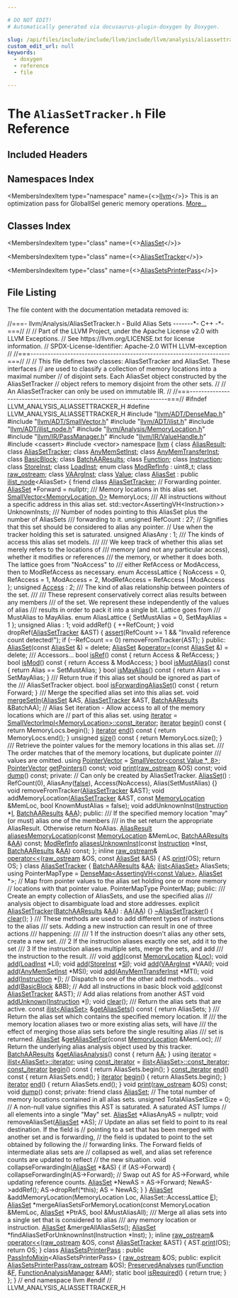 ```yaml
---

# DO NOT EDIT!
# Automatically generated via docusaurus-plugin-doxygen by Doxygen.

slug: /api/files/include/include/llvm/include/llvm/analysis/aliassettracker-h
custom_edit_url: null
keywords:
  - doxygen
  - reference
  - file

---
```





# The `AliasSetTracker.h` File Reference

<DoxygenPage pluginConfig={pluginConfig}>



## Included Headers

<IncludesList>
<IncludesListItem
  filePath="llvm/ADT/DenseMap.h"
  permalink="/docs/api/files/include/include/llvm/include/llvm/adt/densemap-h"
  isLocal="true" />
<IncludesListItem
  filePath="llvm/ADT/SmallVector.h"
  permalink="/docs/api/files/include/include/llvm/include/llvm/adt/smallvector-h"
  isLocal="true" />
<IncludesListItem
  filePath="llvm/ADT/ilist.h"
  permalink="/docs/api/files/include/include/llvm/include/llvm/adt/ilist-h"
  isLocal="true" />
<IncludesListItem
  filePath="llvm/ADT/ilist_node.h"
  permalink="/docs/api/files/include/include/llvm/include/llvm/adt/ilist-node-h"
  isLocal="true" />
<IncludesListItem
  filePath="llvm/Analysis/MemoryLocation.h"
  permalink="/docs/api/files/include/include/llvm/include/llvm/analysis/memorylocation-h"
  isLocal="true" />
<IncludesListItem
  filePath="llvm/IR/PassManager.h"
  permalink="/docs/api/files/include/include/llvm/include/llvm/ir/passmanager-h"
  isLocal="true" />
<IncludesListItem
  filePath="llvm/IR/ValueHandle.h"
  permalink="/docs/api/files/include/include/llvm/include/llvm/ir/valuehandle-h"
  isLocal="true" />
<IncludesListItem
  filePath="cassert"
  permalink=""
  isLocal="false" />
<IncludesListItem
  filePath="vector"
  permalink=""
  isLocal="false" />
</IncludesList>

## Namespaces Index

<MembersIndex>

<MembersIndexItem
  type="namespace"
  name={<><a href="/docs/api/namespaces/llvm">llvm</a></>}>
This is an optimization pass for GlobalISel generic memory operations. <a href="/docs/api/namespaces/llvm/#details">More...</a>
</MembersIndexItem>

</MembersIndex>

## Classes Index

<MembersIndex>

<MembersIndexItem
  type="class"
  name={<><a href="/docs/api/classes/llvm/aliasset">AliasSet</a></>}>
</MembersIndexItem>

<MembersIndexItem
  type="class"
  name={<><a href="/docs/api/classes/llvm/aliassettracker">AliasSetTracker</a></>}>
</MembersIndexItem>

<MembersIndexItem
  type="class"
  name={<><a href="/docs/api/classes/llvm/aliassetsprinterpass">AliasSetsPrinterPass</a></>}>
</MembersIndexItem>

</MembersIndex>


## File Listing

The file content with the documentation metadata removed is:

<ProgramListing>

<Link id="l00001" /><CodeLine lineNumber="1"><Highlight kind="comment">//===- llvm/Analysis/AliasSetTracker.h - Build Alias Sets -------&#42;- C++ -&#42;-===//</Highlight><Highlight kind="normal"></Highlight></CodeLine>
<Link id="l00002" /><CodeLine lineNumber="2"><Highlight kind="normal"></Highlight><Highlight kind="comment">//</Highlight><Highlight kind="normal"></Highlight></CodeLine>
<Link id="l00003" /><CodeLine lineNumber="3"><Highlight kind="normal"></Highlight><Highlight kind="comment">// Part of the LLVM Project, under the Apache License v2.0 with LLVM Exceptions.</Highlight><Highlight kind="normal"></Highlight></CodeLine>
<Link id="l00004" /><CodeLine lineNumber="4"><Highlight kind="normal"></Highlight><Highlight kind="comment">// See https://llvm.org/LICENSE.txt for license information.</Highlight><Highlight kind="normal"></Highlight></CodeLine>
<Link id="l00005" /><CodeLine lineNumber="5"><Highlight kind="normal"></Highlight><Highlight kind="comment">// SPDX-License-Identifier: Apache-2.0 WITH LLVM-exception</Highlight><Highlight kind="normal"></Highlight></CodeLine>
<Link id="l00006" /><CodeLine lineNumber="6"><Highlight kind="normal"></Highlight><Highlight kind="comment">//</Highlight><Highlight kind="normal"></Highlight></CodeLine>
<Link id="l00007" /><CodeLine lineNumber="7"><Highlight kind="normal"></Highlight><Highlight kind="comment">//===----------------------------------------------------------------------===//</Highlight><Highlight kind="normal"></Highlight></CodeLine>
<Link id="l00008" /><CodeLine lineNumber="8"><Highlight kind="normal"></Highlight><Highlight kind="comment">//</Highlight><Highlight kind="normal"></Highlight></CodeLine>
<Link id="l00009" /><CodeLine lineNumber="9"><Highlight kind="normal"></Highlight><Highlight kind="comment">// This file defines two classes: AliasSetTracker and AliasSet. These interfaces</Highlight><Highlight kind="normal"></Highlight></CodeLine>
<Link id="l00010" /><CodeLine lineNumber="10"><Highlight kind="normal"></Highlight><Highlight kind="comment">// are used to classify a collection of memory locations into a maximal number</Highlight><Highlight kind="normal"></Highlight></CodeLine>
<Link id="l00011" /><CodeLine lineNumber="11"><Highlight kind="normal"></Highlight><Highlight kind="comment">// of disjoint sets. Each AliasSet object constructed by the AliasSetTracker</Highlight><Highlight kind="normal"></Highlight></CodeLine>
<Link id="l00012" /><CodeLine lineNumber="12"><Highlight kind="normal"></Highlight><Highlight kind="comment">// object refers to memory disjoint from the other sets.</Highlight><Highlight kind="normal"></Highlight></CodeLine>
<Link id="l00013" /><CodeLine lineNumber="13"><Highlight kind="normal"></Highlight><Highlight kind="comment">//</Highlight><Highlight kind="normal"></Highlight></CodeLine>
<Link id="l00014" /><CodeLine lineNumber="14"><Highlight kind="normal"></Highlight><Highlight kind="comment">// An AliasSetTracker can only be used on immutable IR.</Highlight><Highlight kind="normal"></Highlight></CodeLine>
<Link id="l00015" /><CodeLine lineNumber="15"><Highlight kind="normal"></Highlight><Highlight kind="comment">//</Highlight><Highlight kind="normal"></Highlight></CodeLine>
<Link id="l00016" /><CodeLine lineNumber="16"><Highlight kind="normal"></Highlight><Highlight kind="comment">//===----------------------------------------------------------------------===//</Highlight><Highlight kind="normal"></Highlight></CodeLine>
<Link id="l00017" /><CodeLine lineNumber="17"><Highlight kind="normal"></Highlight></CodeLine>
<Link id="l00018" /><CodeLine lineNumber="18"><Highlight kind="normal"></Highlight><Highlight kind="preprocessor">#ifndef LLVM&#95;ANALYSIS&#95;ALIASSETTRACKER&#95;H</Highlight><Highlight kind="normal"></Highlight></CodeLine>
<Link id="l00019" /><CodeLine lineNumber="19"><Highlight kind="normal"></Highlight><Highlight kind="preprocessor">#define LLVM&#95;ANALYSIS&#95;ALIASSETTRACKER&#95;H</Highlight><Highlight kind="normal"></Highlight></CodeLine>
<Link id="l00020" /><CodeLine lineNumber="20"><Highlight kind="normal"></Highlight></CodeLine>
<Link id="l00021" /><CodeLine lineNumber="21"><Highlight kind="normal"></Highlight><Highlight kind="preprocessor">#include &quot;<a href="/docs/api/files/include/include/llvm/include/llvm/adt/densemap-h">llvm/ADT/DenseMap.h</a>&quot;</Highlight><Highlight kind="normal"></Highlight></CodeLine>
<Link id="l00022" /><CodeLine lineNumber="22"><Highlight kind="normal"></Highlight><Highlight kind="preprocessor">#include &quot;<a href="/docs/api/files/include/include/llvm/include/llvm/adt/smallvector-h">llvm/ADT/SmallVector.h</a>&quot;</Highlight><Highlight kind="normal"></Highlight></CodeLine>
<Link id="l00023" /><CodeLine lineNumber="23"><Highlight kind="normal"></Highlight><Highlight kind="preprocessor">#include &quot;<a href="/docs/api/files/include/include/llvm/include/llvm/adt/ilist-h">llvm/ADT/ilist.h</a>&quot;</Highlight><Highlight kind="normal"></Highlight></CodeLine>
<Link id="l00024" /><CodeLine lineNumber="24"><Highlight kind="normal"></Highlight><Highlight kind="preprocessor">#include &quot;<a href="/docs/api/files/include/include/llvm/include/llvm/adt/ilist-node-h">llvm/ADT/ilist&#95;node.h</a>&quot;</Highlight><Highlight kind="normal"></Highlight></CodeLine>
<Link id="l00025" /><CodeLine lineNumber="25"><Highlight kind="normal"></Highlight><Highlight kind="preprocessor">#include &quot;<a href="/docs/api/files/include/include/llvm/include/llvm/analysis/memorylocation-h">llvm/Analysis/MemoryLocation.h</a>&quot;</Highlight><Highlight kind="normal"></Highlight></CodeLine>
<Link id="l00026" /><CodeLine lineNumber="26"><Highlight kind="normal"></Highlight><Highlight kind="preprocessor">#include &quot;<a href="/docs/api/files/include/include/llvm/include/llvm/ir/passmanager-h">llvm/IR/PassManager.h</a>&quot;</Highlight><Highlight kind="normal"></Highlight></CodeLine>
<Link id="l00027" /><CodeLine lineNumber="27"><Highlight kind="normal"></Highlight><Highlight kind="preprocessor">#include &quot;<a href="/docs/api/files/include/include/llvm/include/llvm/ir/valuehandle-h">llvm/IR/ValueHandle.h</a>&quot;</Highlight><Highlight kind="normal"></Highlight></CodeLine>
<Link id="l00028" /><CodeLine lineNumber="28"><Highlight kind="normal"></Highlight><Highlight kind="preprocessor">#include &lt;cassert&gt;</Highlight><Highlight kind="normal"></Highlight></CodeLine>
<Link id="l00029" /><CodeLine lineNumber="29"><Highlight kind="normal"></Highlight><Highlight kind="preprocessor">#include &lt;vector&gt;</Highlight><Highlight kind="normal"></Highlight></CodeLine>
<Link id="l00030" /><CodeLine lineNumber="30"><Highlight kind="normal"></Highlight></CodeLine>
<Link id="l00031" /><CodeLine lineNumber="31"><Highlight kind="normal"></Highlight><Highlight kind="keyword">namespace </Highlight><Highlight kind="normal"><a href="/docs/api/namespaces/llvm">llvm</a> &#123;</Highlight></CodeLine>
<Link id="l00032" /><CodeLine lineNumber="32"><Highlight kind="normal"></Highlight></CodeLine>
<Link id="l00033" /><CodeLine lineNumber="33"><Highlight kind="normal"></Highlight><Highlight kind="keyword">class </Highlight><Highlight kind="normal"><a href="/docs/api/classes/llvm/aliasresult">AliasResult</a>;</Highlight></CodeLine>
<Link id="l00034" /><CodeLine lineNumber="34"><Highlight kind="normal"></Highlight><Highlight kind="keyword">class </Highlight><Highlight kind="normal"><a href="/docs/api/classes/llvm/aliassettracker">AliasSetTracker</a>;</Highlight></CodeLine>
<Link id="l00035" /><CodeLine lineNumber="35"><Highlight kind="normal"></Highlight><Highlight kind="keyword">class </Highlight><Highlight kind="normal"><a href="/docs/api/classes/llvm/anymemsetinst">AnyMemSetInst</a>;</Highlight></CodeLine>
<Link id="l00036" /><CodeLine lineNumber="36"><Highlight kind="normal"></Highlight><Highlight kind="keyword">class </Highlight><Highlight kind="normal"><a href="/docs/api/classes/llvm/anymemtransferinst">AnyMemTransferInst</a>;</Highlight></CodeLine>
<Link id="l00037" /><CodeLine lineNumber="37"><Highlight kind="normal"></Highlight><Highlight kind="keyword">class </Highlight><Highlight kind="normal"><a href="/docs/api/classes/llvm/basicblock">BasicBlock</a>;</Highlight></CodeLine>
<Link id="l00038" /><CodeLine lineNumber="38"><Highlight kind="normal"></Highlight><Highlight kind="keyword">class </Highlight><Highlight kind="normal"><a href="/docs/api/classes/llvm/batchaaresults">BatchAAResults</a>;</Highlight></CodeLine>
<Link id="l00039" /><CodeLine lineNumber="39"><Highlight kind="normal"></Highlight><Highlight kind="keyword">class </Highlight><Highlight kind="normal"><a href="/docs/api/classes/llvm/function">Function</a>;</Highlight></CodeLine>
<Link id="l00040" /><CodeLine lineNumber="40"><Highlight kind="normal"></Highlight><Highlight kind="keyword">class </Highlight><Highlight kind="normal"><a href="/docs/api/classes/llvm/instruction">Instruction</a>;</Highlight></CodeLine>
<Link id="l00041" /><CodeLine lineNumber="41"><Highlight kind="normal"></Highlight><Highlight kind="keyword">class </Highlight><Highlight kind="normal"><a href="/docs/api/classes/llvm/storeinst">StoreInst</a>;</Highlight></CodeLine>
<Link id="l00042" /><CodeLine lineNumber="42"><Highlight kind="normal"></Highlight><Highlight kind="keyword">class </Highlight><Highlight kind="normal"><a href="/docs/api/classes/llvm/loadinst">LoadInst</a>;</Highlight></CodeLine>
<Link id="l00043" /><CodeLine lineNumber="43"><Highlight kind="normal"></Highlight><Highlight kind="keyword">enum class</Highlight><Highlight kind="normal"> <a href="/docs/api/namespaces/llvm/#a9db8c44b250b90e3ab7e4d144e7c9c2e">ModRefInfo</a> : uint8&#95;t;</Highlight></CodeLine>
<Link id="l00044" /><CodeLine lineNumber="44"><Highlight kind="normal"></Highlight><Highlight kind="keyword">class </Highlight><Highlight kind="normal"><a href="/docs/api/classes/llvm/raw-ostream">raw&#95;ostream</a>;</Highlight></CodeLine>
<Link id="l00045" /><CodeLine lineNumber="45"><Highlight kind="normal"></Highlight><Highlight kind="keyword">class </Highlight><Highlight kind="normal"><a href="/docs/api/classes/llvm/vaarginst">VAArgInst</a>;</Highlight></CodeLine>
<Link id="l00046" /><CodeLine lineNumber="46"><Highlight kind="normal"></Highlight><Highlight kind="keyword">class </Highlight><Highlight kind="normal"><a href="/docs/api/classes/llvm/value">Value</a>;</Highlight></CodeLine>
<Link id="l00047" /><CodeLine lineNumber="47"><Highlight kind="normal"></Highlight></CodeLine>
<Link id="l00048" /><CodeLine lineNumber="48" lineLink="/docs/api/classes/llvm/aliasset"><Highlight kind="normal"></Highlight><Highlight kind="keyword">class </Highlight><Highlight kind="normal"><a href="/docs/api/classes/llvm/aliasset/#a403df35e26da78c05e53c5545fd3878d">AliasSet</a> : </Highlight><Highlight kind="keyword">public</Highlight><Highlight kind="normal"> <a href="/docs/api/classes/llvm/ilist-node">ilist&#95;node</a>&lt;AliasSet&gt; &#123;</Highlight></CodeLine>
<Link id="l00049" /><CodeLine lineNumber="49" lineLink="/docs/api/classes/llvm/aliasset/#ade1e5179be8a1dd2541693b3cdcdd6bb"><Highlight kind="normal">  </Highlight><Highlight kind="keyword">friend</Highlight><Highlight kind="normal"> </Highlight><Highlight kind="keyword">class </Highlight><Highlight kind="normal"><a href="/docs/api/classes/llvm/aliasset/#ade1e5179be8a1dd2541693b3cdcdd6bb">AliasSetTracker</a>;</Highlight></CodeLine>
<Link id="l00050" /><CodeLine lineNumber="50"><Highlight kind="normal"></Highlight></CodeLine>
<Link id="l00051" /><CodeLine lineNumber="51"><Highlight kind="normal">  </Highlight><Highlight kind="comment">// Forwarding pointer.</Highlight><Highlight kind="normal"></Highlight></CodeLine>
<Link id="l00052" /><CodeLine lineNumber="52"><Highlight kind="normal">  <a href="/docs/api/classes/llvm/aliasset/#a403df35e26da78c05e53c5545fd3878d">AliasSet</a> &#42;Forward = </Highlight><Highlight kind="keyword">nullptr</Highlight><Highlight kind="normal">;</Highlight></CodeLine>
<Link id="l00053" /><CodeLine lineNumber="53"><Highlight kind="normal"></Highlight><Highlight kind="comment"></Highlight></CodeLine>
<Link id="l00054" /><CodeLine lineNumber="54"><Highlight kind="comment">  /// Memory locations in this alias set.</Highlight><Highlight kind="normal"></Highlight></CodeLine>
<Link id="l00055" /><CodeLine lineNumber="55"><Highlight kind="normal">  <a href="/docs/api/classes/llvm/smallvector">SmallVector&lt;MemoryLocation, 0&gt;</a> MemoryLocs;</Highlight></CodeLine>
<Link id="l00056" /><CodeLine lineNumber="56"><Highlight kind="normal"></Highlight><Highlight kind="comment"></Highlight></CodeLine>
<Link id="l00057" /><CodeLine lineNumber="57"><Highlight kind="comment">  /// All instructions without a specific address in this alias set.</Highlight><Highlight kind="normal"></Highlight></CodeLine>
<Link id="l00058" /><CodeLine lineNumber="58"><Highlight kind="normal">  std::vector&lt;AssertingVH&lt;Instruction&gt;&gt; UnknownInsts;</Highlight></CodeLine>
<Link id="l00059" /><CodeLine lineNumber="59"><Highlight kind="normal"></Highlight><Highlight kind="comment"></Highlight></CodeLine>
<Link id="l00060" /><CodeLine lineNumber="60"><Highlight kind="comment">  /// Number of nodes pointing to this AliasSet plus the number of AliasSets</Highlight></CodeLine>
<Link id="l00061" /><CodeLine lineNumber="61"><Highlight kind="comment">  /// forwarding to it.</Highlight><Highlight kind="normal"></Highlight></CodeLine>
<Link id="l00062" /><CodeLine lineNumber="62"><Highlight kind="normal">  </Highlight><Highlight kind="keywordtype">unsigned</Highlight><Highlight kind="normal"> RefCount : 27;</Highlight></CodeLine>
<Link id="l00063" /><CodeLine lineNumber="63"><Highlight kind="normal"></Highlight></CodeLine>
<Link id="l00064" /><CodeLine lineNumber="64"><Highlight kind="normal">  </Highlight><Highlight kind="comment">// Signifies that this set should be considered to alias any pointer.</Highlight><Highlight kind="normal"></Highlight></CodeLine>
<Link id="l00065" /><CodeLine lineNumber="65"><Highlight kind="normal">  </Highlight><Highlight kind="comment">// Use when the tracker holding this set is saturated.</Highlight><Highlight kind="normal"></Highlight></CodeLine>
<Link id="l00066" /><CodeLine lineNumber="66"><Highlight kind="normal">  </Highlight><Highlight kind="keywordtype">unsigned</Highlight><Highlight kind="normal"> AliasAny : 1;</Highlight></CodeLine>
<Link id="l00067" /><CodeLine lineNumber="67"><Highlight kind="normal"></Highlight><Highlight kind="comment"></Highlight></CodeLine>
<Link id="l00068" /><CodeLine lineNumber="68"><Highlight kind="comment">  /// The kinds of access this alias set models.</Highlight></CodeLine>
<Link id="l00069" /><CodeLine lineNumber="69"><Highlight kind="comment">  ///</Highlight></CodeLine>
<Link id="l00070" /><CodeLine lineNumber="70"><Highlight kind="comment">  /// We keep track of whether this alias set merely refers to the locations of</Highlight></CodeLine>
<Link id="l00071" /><CodeLine lineNumber="71"><Highlight kind="comment">  /// memory (and not any particular access), whether it modifies or references</Highlight></CodeLine>
<Link id="l00072" /><CodeLine lineNumber="72"><Highlight kind="comment">  /// the memory, or whether it does both. The lattice goes from &quot;NoAccess&quot; to</Highlight></CodeLine>
<Link id="l00073" /><CodeLine lineNumber="73"><Highlight kind="comment">  /// either RefAccess or ModAccess, then to ModRefAccess as necessary.</Highlight><Highlight kind="normal"></Highlight></CodeLine>
<Link id="l00074" /><CodeLine lineNumber="74"><Highlight kind="normal">  </Highlight><Highlight kind="keyword">enum</Highlight><Highlight kind="normal"> AccessLattice &#123;</Highlight></CodeLine>
<Link id="l00075" /><CodeLine lineNumber="75"><Highlight kind="normal">    NoAccess = 0,</Highlight></CodeLine>
<Link id="l00076" /><CodeLine lineNumber="76"><Highlight kind="normal">    RefAccess = 1,</Highlight></CodeLine>
<Link id="l00077" /><CodeLine lineNumber="77"><Highlight kind="normal">    ModAccess = 2,</Highlight></CodeLine>
<Link id="l00078" /><CodeLine lineNumber="78"><Highlight kind="normal">    ModRefAccess = RefAccess | ModAccess</Highlight></CodeLine>
<Link id="l00079" /><CodeLine lineNumber="79"><Highlight kind="normal">  &#125;;</Highlight></CodeLine>
<Link id="l00080" /><CodeLine lineNumber="80"><Highlight kind="normal">  </Highlight><Highlight kind="keywordtype">unsigned</Highlight><Highlight kind="normal"> <a href="/docs/api/files/lib/lib/target/lib/target/directx/dxilresourceaccess-cpp/#adb4fa2b9065093d32736f78ea43a8c8a">Access</a> : 2;</Highlight></CodeLine>
<Link id="l00081" /><CodeLine lineNumber="81"><Highlight kind="normal"></Highlight><Highlight kind="comment"></Highlight></CodeLine>
<Link id="l00082" /><CodeLine lineNumber="82"><Highlight kind="comment">  /// The kind of alias relationship between pointers of the set.</Highlight></CodeLine>
<Link id="l00083" /><CodeLine lineNumber="83"><Highlight kind="comment">  ///</Highlight></CodeLine>
<Link id="l00084" /><CodeLine lineNumber="84"><Highlight kind="comment">  /// These represent conservatively correct alias results between any members</Highlight></CodeLine>
<Link id="l00085" /><CodeLine lineNumber="85"><Highlight kind="comment">  /// of the set. We represent these independently of the values of alias</Highlight></CodeLine>
<Link id="l00086" /><CodeLine lineNumber="86"><Highlight kind="comment">  /// results in order to pack it into a single bit. Lattice goes from</Highlight></CodeLine>
<Link id="l00087" /><CodeLine lineNumber="87"><Highlight kind="comment">  /// MustAlias to MayAlias.</Highlight><Highlight kind="normal"></Highlight></CodeLine>
<Link id="l00088" /><CodeLine lineNumber="88"><Highlight kind="normal">  </Highlight><Highlight kind="keyword">enum</Highlight><Highlight kind="normal"> AliasLattice &#123;</Highlight></CodeLine>
<Link id="l00089" /><CodeLine lineNumber="89"><Highlight kind="normal">    SetMustAlias = 0, SetMayAlias = 1</Highlight></CodeLine>
<Link id="l00090" /><CodeLine lineNumber="90"><Highlight kind="normal">  &#125;;</Highlight></CodeLine>
<Link id="l00091" /><CodeLine lineNumber="91"><Highlight kind="normal">  </Highlight><Highlight kind="keywordtype">unsigned</Highlight><Highlight kind="normal"> Alias : 1;</Highlight></CodeLine>
<Link id="l00092" /><CodeLine lineNumber="92"><Highlight kind="normal"></Highlight></CodeLine>
<Link id="l00093" /><CodeLine lineNumber="93"><Highlight kind="normal">  </Highlight><Highlight kind="keywordtype">void</Highlight><Highlight kind="normal"> addRef() &#123; ++RefCount; &#125;</Highlight></CodeLine>
<Link id="l00094" /><CodeLine lineNumber="94"><Highlight kind="normal"></Highlight></CodeLine>
<Link id="l00095" /><CodeLine lineNumber="95"><Highlight kind="normal">  </Highlight><Highlight kind="keywordtype">void</Highlight><Highlight kind="normal"> dropRef(<a href="/docs/api/classes/llvm/aliasset/#ade1e5179be8a1dd2541693b3cdcdd6bb">AliasSetTracker</a> &amp;AST) &#123;</Highlight></CodeLine>
<Link id="l00096" /><CodeLine lineNumber="96"><Highlight kind="normal">    <a href="/docs/api/files/lib/lib/target/lib/target/amdgpu/silowercontrolflow-cpp/#a4868c5d81c5ccc98c47aeab6244346a0">assert</a>(RefCount &gt;= 1 &amp;&amp; </Highlight><Highlight kind="stringliteral">&quot;Invalid reference count detected!&quot;</Highlight><Highlight kind="normal">);</Highlight></CodeLine>
<Link id="l00097" /><CodeLine lineNumber="97"><Highlight kind="normal">    </Highlight><Highlight kind="keywordflow">if</Highlight><Highlight kind="normal"> (--RefCount == 0)</Highlight></CodeLine>
<Link id="l00098" /><CodeLine lineNumber="98"><Highlight kind="normal">      removeFromTracker(AST);</Highlight></CodeLine>
<Link id="l00099" /><CodeLine lineNumber="99"><Highlight kind="normal">  &#125;</Highlight></CodeLine>
<Link id="l00100" /><CodeLine lineNumber="100"><Highlight kind="normal"></Highlight></CodeLine>
<Link id="l00101" /><CodeLine lineNumber="101"><Highlight kind="normal"></Highlight><Highlight kind="keyword">public</Highlight><Highlight kind="normal">:</Highlight></CodeLine>
<Link id="l00102" /><CodeLine lineNumber="102" lineLink="/docs/api/classes/llvm/aliasset/#a403df35e26da78c05e53c5545fd3878d"><Highlight kind="normal">  <a href="/docs/api/classes/llvm/aliasset/#a403df35e26da78c05e53c5545fd3878d">AliasSet</a>(</Highlight><Highlight kind="keyword">const</Highlight><Highlight kind="normal"> <a href="/docs/api/classes/llvm/aliasset/#a403df35e26da78c05e53c5545fd3878d">AliasSet</a> &amp;) = </Highlight><Highlight kind="keyword">delete</Highlight><Highlight kind="normal">;</Highlight></CodeLine>
<Link id="l00103" /><CodeLine lineNumber="103" lineLink="/docs/api/classes/llvm/aliasset/#aacbc7f689d74c11be349b227a5164dc4"><Highlight kind="normal">  <a href="/docs/api/classes/llvm/aliasset/#a403df35e26da78c05e53c5545fd3878d">AliasSet</a> &amp;<a href="/docs/api/classes/llvm/aliasset/#aacbc7f689d74c11be349b227a5164dc4">operator=</a>(</Highlight><Highlight kind="keyword">const</Highlight><Highlight kind="normal"> <a href="/docs/api/classes/llvm/aliasset/#a403df35e26da78c05e53c5545fd3878d">AliasSet</a> &amp;) = </Highlight><Highlight kind="keyword">delete</Highlight><Highlight kind="normal">;</Highlight></CodeLine>
<Link id="l00104" /><CodeLine lineNumber="104"><Highlight kind="normal"></Highlight><Highlight kind="comment"></Highlight></CodeLine>
<Link id="l00105" /><CodeLine lineNumber="105"><Highlight kind="comment">  /// Accessors...</Highlight><Highlight kind="normal"></Highlight></CodeLine>
<Link id="l00106" /><CodeLine lineNumber="106" lineLink="/docs/api/classes/llvm/aliasset/#af0b8afd4f867821d9cfdf7b86b1bf918"><Highlight kind="normal">  </Highlight><Highlight kind="keywordtype">bool</Highlight><Highlight kind="normal"> <a href="/docs/api/classes/llvm/aliasset/#af0b8afd4f867821d9cfdf7b86b1bf918">isRef</a>()</Highlight><Highlight kind="keyword"> const </Highlight><Highlight kind="normal">&#123; </Highlight><Highlight kind="keywordflow">return</Highlight><Highlight kind="normal"> Access &amp; RefAccess; &#125;</Highlight></CodeLine>
<Link id="l00107" /><CodeLine lineNumber="107" lineLink="/docs/api/classes/llvm/aliasset/#aef6d5bbd1c55369c6f118c24166f420b"><Highlight kind="normal">  </Highlight><Highlight kind="keywordtype">bool</Highlight><Highlight kind="normal"> <a href="/docs/api/classes/llvm/aliasset/#aef6d5bbd1c55369c6f118c24166f420b">isMod</a>()</Highlight><Highlight kind="keyword"> const </Highlight><Highlight kind="normal">&#123; </Highlight><Highlight kind="keywordflow">return</Highlight><Highlight kind="normal"> Access &amp; ModAccess; &#125;</Highlight></CodeLine>
<Link id="l00108" /><CodeLine lineNumber="108" lineLink="/docs/api/classes/llvm/aliasset/#ad5733f0c4d53485af3f9efb5ec719fdf"><Highlight kind="normal">  </Highlight><Highlight kind="keywordtype">bool</Highlight><Highlight kind="normal"> <a href="/docs/api/classes/llvm/aliasset/#ad5733f0c4d53485af3f9efb5ec719fdf">isMustAlias</a>()</Highlight><Highlight kind="keyword"> const </Highlight><Highlight kind="normal">&#123; </Highlight><Highlight kind="keywordflow">return</Highlight><Highlight kind="normal"> Alias == SetMustAlias; &#125;</Highlight></CodeLine>
<Link id="l00109" /><CodeLine lineNumber="109" lineLink="/docs/api/classes/llvm/aliasset/#a51ecdc0fb7b8a986f841fbc35f675869"><Highlight kind="normal">  </Highlight><Highlight kind="keywordtype">bool</Highlight><Highlight kind="normal"> <a href="/docs/api/classes/llvm/aliasset/#a51ecdc0fb7b8a986f841fbc35f675869">isMayAlias</a>()</Highlight><Highlight kind="keyword">  const </Highlight><Highlight kind="normal">&#123; </Highlight><Highlight kind="keywordflow">return</Highlight><Highlight kind="normal"> Alias == SetMayAlias; &#125;</Highlight></CodeLine>
<Link id="l00110" /><CodeLine lineNumber="110"><Highlight kind="normal"></Highlight><Highlight kind="comment"></Highlight></CodeLine>
<Link id="l00111" /><CodeLine lineNumber="111"><Highlight kind="comment">  /// Return true if this alias set should be ignored as part of the</Highlight></CodeLine>
<Link id="l00112" /><CodeLine lineNumber="112"><Highlight kind="comment">  /// AliasSetTracker object.</Highlight><Highlight kind="normal"></Highlight></CodeLine>
<Link id="l00113" /><CodeLine lineNumber="113" lineLink="/docs/api/classes/llvm/aliasset/#a7f45b985ed05ab9fdb363f2f1f03a6dd"><Highlight kind="normal">  </Highlight><Highlight kind="keywordtype">bool</Highlight><Highlight kind="normal"> <a href="/docs/api/classes/llvm/aliasset/#a7f45b985ed05ab9fdb363f2f1f03a6dd">isForwardingAliasSet</a>()</Highlight><Highlight kind="keyword"> const </Highlight><Highlight kind="normal">&#123; </Highlight><Highlight kind="keywordflow">return</Highlight><Highlight kind="normal"> Forward; &#125;</Highlight></CodeLine>
<Link id="l00114" /><CodeLine lineNumber="114"><Highlight kind="normal"></Highlight><Highlight kind="comment"></Highlight></CodeLine>
<Link id="l00115" /><CodeLine lineNumber="115"><Highlight kind="comment">  /// Merge the specified alias set into this alias set.</Highlight><Highlight kind="normal"></Highlight></CodeLine>
<Link id="l00116" /><CodeLine lineNumber="116"><Highlight kind="normal">  </Highlight><Highlight kind="keywordtype">void</Highlight><Highlight kind="normal"> <a href="/docs/api/classes/llvm/aliasset/#a312b61f81f956eb27c86fa40ad60e3b3">mergeSetIn</a>(<a href="/docs/api/classes/llvm/aliasset">AliasSet</a> &amp;AS, <a href="/docs/api/classes/llvm/aliassettracker">AliasSetTracker</a> &amp;AST, <a href="/docs/api/classes/llvm/batchaaresults">BatchAAResults</a> &amp;BatchAA);</Highlight></CodeLine>
<Link id="l00117" /><CodeLine lineNumber="117"><Highlight kind="normal"></Highlight></CodeLine>
<Link id="l00118" /><CodeLine lineNumber="118"><Highlight kind="normal">  </Highlight><Highlight kind="comment">// Alias Set iteration - Allow access to all of the memory locations which are</Highlight><Highlight kind="normal"></Highlight></CodeLine>
<Link id="l00119" /><CodeLine lineNumber="119"><Highlight kind="normal">  </Highlight><Highlight kind="comment">// part of this alias set.</Highlight><Highlight kind="normal"></Highlight></CodeLine>
<Link id="l00120" /><CodeLine lineNumber="120" lineLink="/docs/api/classes/llvm/aliasset/#ae25e8625a1b15a17f4dec313e307d94e"><Highlight kind="normal">  </Highlight><Highlight kind="keyword">using </Highlight><Highlight kind="normal"><a href="/docs/api/classes/llvm/aliasset/#ae25e8625a1b15a17f4dec313e307d94e">iterator</a> = <a href="/docs/api/classes/llvm/smallvectorimpl/#a641b0782e0cc309372855bfc19fdfd97">SmallVectorImpl&lt;MemoryLocation&gt;::const&#95;iterator</a>;</Highlight></CodeLine>
<Link id="l00121" /><CodeLine lineNumber="121" lineLink="/docs/api/classes/llvm/aliasset/#a2eec54fe2b10358ebf9cadbc7673c6e9"><Highlight kind="normal">  <a href="/docs/api/classes/llvm/aliasset/#ae25e8625a1b15a17f4dec313e307d94e">iterator</a> <a href="/docs/api/classes/llvm/aliasset/#a2eec54fe2b10358ebf9cadbc7673c6e9">begin</a>()</Highlight><Highlight kind="keyword"> const </Highlight><Highlight kind="normal">&#123; </Highlight><Highlight kind="keywordflow">return</Highlight><Highlight kind="normal"> MemoryLocs.begin(); &#125;</Highlight></CodeLine>
<Link id="l00122" /><CodeLine lineNumber="122" lineLink="/docs/api/classes/llvm/aliasset/#a4b3f0da473f4afc89474ccc44fad6646"><Highlight kind="normal">  <a href="/docs/api/classes/llvm/aliasset/#ae25e8625a1b15a17f4dec313e307d94e">iterator</a> <a href="/docs/api/classes/llvm/aliasset/#a4b3f0da473f4afc89474ccc44fad6646">end</a>()</Highlight><Highlight kind="keyword"> const </Highlight><Highlight kind="normal">&#123; </Highlight><Highlight kind="keywordflow">return</Highlight><Highlight kind="normal"> MemoryLocs.end(); &#125;</Highlight></CodeLine>
<Link id="l00123" /><CodeLine lineNumber="123"><Highlight kind="normal"></Highlight></CodeLine>
<Link id="l00124" /><CodeLine lineNumber="124" lineLink="/docs/api/classes/llvm/aliasset/#a164850a3e0dbe8966d540f9dd330cc07"><Highlight kind="normal">  </Highlight><Highlight kind="keywordtype">unsigned</Highlight><Highlight kind="normal"> <a href="/docs/api/classes/llvm/aliasset/#a164850a3e0dbe8966d540f9dd330cc07">size</a>()</Highlight><Highlight kind="keyword"> const </Highlight><Highlight kind="normal">&#123; </Highlight><Highlight kind="keywordflow">return</Highlight><Highlight kind="normal"> MemoryLocs.size(); &#125;</Highlight></CodeLine>
<Link id="l00125" /><CodeLine lineNumber="125"><Highlight kind="normal"></Highlight><Highlight kind="comment"></Highlight></CodeLine>
<Link id="l00126" /><CodeLine lineNumber="126"><Highlight kind="comment">  /// Retrieve the pointer values for the memory locations in this alias set.</Highlight></CodeLine>
<Link id="l00127" /><CodeLine lineNumber="127"><Highlight kind="comment">  /// The order matches that of the memory locations, but duplicate pointer</Highlight></CodeLine>
<Link id="l00128" /><CodeLine lineNumber="128"><Highlight kind="comment">  /// values are omitted.</Highlight><Highlight kind="normal"></Highlight></CodeLine>
<Link id="l00129" /><CodeLine lineNumber="129" lineLink="/docs/api/classes/llvm/aliasset/#afcb94b0fc9baaddb4ae2a993a89cea50"><Highlight kind="normal">  </Highlight><Highlight kind="keyword">using </Highlight><Highlight kind="normal"><a href="/docs/api/classes/llvm/aliasset/#afcb94b0fc9baaddb4ae2a993a89cea50">PointerVector</a> = <a href="/docs/api/classes/llvm/smallvector">SmallVector&lt;const Value &#42;, 8&gt;</a>;</Highlight></CodeLine>
<Link id="l00130" /><CodeLine lineNumber="130"><Highlight kind="normal">  <a href="/docs/api/classes/llvm/aliasset/#afcb94b0fc9baaddb4ae2a993a89cea50">PointerVector</a> <a href="/docs/api/classes/llvm/aliasset/#af36ab8b8b78e18290f43d172c45d24c9">getPointers</a>() </Highlight><Highlight kind="keyword">const</Highlight><Highlight kind="normal">;</Highlight></CodeLine>
<Link id="l00131" /><CodeLine lineNumber="131"><Highlight kind="normal"></Highlight></CodeLine>
<Link id="l00132" /><CodeLine lineNumber="132"><Highlight kind="normal">  </Highlight><Highlight kind="keywordtype">void</Highlight><Highlight kind="normal"> <a href="/docs/api/classes/llvm/aliasset/#a402ffc8c32cbcbcf858f1188ce7a4c87">print</a>(<a href="/docs/api/classes/llvm/raw-ostream">raw&#95;ostream</a> &amp;OS) </Highlight><Highlight kind="keyword">const</Highlight><Highlight kind="normal">;</Highlight></CodeLine>
<Link id="l00133" /><CodeLine lineNumber="133"><Highlight kind="normal">  </Highlight><Highlight kind="keywordtype">void</Highlight><Highlight kind="normal"> <a href="/docs/api/classes/llvm/aliasset/#af940c8979b258033f9a1fbd65f6c073a">dump</a>() </Highlight><Highlight kind="keyword">const</Highlight><Highlight kind="normal">;</Highlight></CodeLine>
<Link id="l00134" /><CodeLine lineNumber="134"><Highlight kind="normal"></Highlight></CodeLine>
<Link id="l00135" /><CodeLine lineNumber="135"><Highlight kind="normal"></Highlight><Highlight kind="keyword">private</Highlight><Highlight kind="normal">:</Highlight></CodeLine>
<Link id="l00136" /><CodeLine lineNumber="136"><Highlight kind="normal">  </Highlight><Highlight kind="comment">// Can only be created by AliasSetTracker.</Highlight><Highlight kind="normal"></Highlight></CodeLine>
<Link id="l00137" /><CodeLine lineNumber="137"><Highlight kind="normal">  <a href="/docs/api/classes/llvm/aliasset/#a403df35e26da78c05e53c5545fd3878d">AliasSet</a>()</Highlight></CodeLine>
<Link id="l00138" /><CodeLine lineNumber="138"><Highlight kind="normal">      : RefCount(0), AliasAny(<a href="/docs/api/namespaces/false">false</a>), Access(NoAccess), Alias(SetMustAlias) &#123;&#125;</Highlight></CodeLine>
<Link id="l00139" /><CodeLine lineNumber="139"><Highlight kind="normal"></Highlight></CodeLine>
<Link id="l00140" /><CodeLine lineNumber="140"><Highlight kind="normal">  </Highlight><Highlight kind="keywordtype">void</Highlight><Highlight kind="normal"> removeFromTracker(<a href="/docs/api/classes/llvm/aliassettracker">AliasSetTracker</a> &amp;AST);</Highlight></CodeLine>
<Link id="l00141" /><CodeLine lineNumber="141"><Highlight kind="normal"></Highlight></CodeLine>
<Link id="l00142" /><CodeLine lineNumber="142"><Highlight kind="normal">  </Highlight><Highlight kind="keywordtype">void</Highlight><Highlight kind="normal"> addMemoryLocation(<a href="/docs/api/classes/llvm/aliassettracker">AliasSetTracker</a> &amp;AST, </Highlight><Highlight kind="keyword">const</Highlight><Highlight kind="normal"> <a href="/docs/api/classes/llvm/memorylocation">MemoryLocation</a> &amp;MemLoc,</Highlight></CodeLine>
<Link id="l00143" /><CodeLine lineNumber="143"><Highlight kind="normal">                         </Highlight><Highlight kind="keywordtype">bool</Highlight><Highlight kind="normal"> KnownMustAlias = </Highlight><Highlight kind="keyword">false</Highlight><Highlight kind="normal">);</Highlight></CodeLine>
<Link id="l00144" /><CodeLine lineNumber="144"><Highlight kind="normal">  </Highlight><Highlight kind="keywordtype">void</Highlight><Highlight kind="normal"> addUnknownInst(<a href="/docs/api/classes/llvm/instruction">Instruction</a> &#42;<a href="/docs/api/files/lib/lib/support/md5-cpp/#ac0eafdc9ee161b71e7af98af736952fd">I</a>, <a href="/docs/api/classes/llvm/batchaaresults">BatchAAResults</a> &amp;<a href="/docs/api/namespaces/llvm/aa">AA</a>);</Highlight></CodeLine>
<Link id="l00145" /><CodeLine lineNumber="145"><Highlight kind="normal"></Highlight></CodeLine>
<Link id="l00146" /><CodeLine lineNumber="146"><Highlight kind="normal"></Highlight><Highlight kind="keyword">public</Highlight><Highlight kind="normal">:</Highlight><Highlight kind="comment"></Highlight></CodeLine>
<Link id="l00147" /><CodeLine lineNumber="147"><Highlight kind="comment">  /// If the specified memory location &quot;may&quot; (or must) alias one of the members</Highlight></CodeLine>
<Link id="l00148" /><CodeLine lineNumber="148"><Highlight kind="comment">  /// in the set return the appropriate AliasResult. Otherwise return NoAlias.</Highlight><Highlight kind="normal"></Highlight></CodeLine>
<Link id="l00149" /><CodeLine lineNumber="149"><Highlight kind="normal">  <a href="/docs/api/classes/llvm/aliasresult">AliasResult</a> <a href="/docs/api/classes/llvm/aliasset/#adabf31a1b7bde50ca3445357f680d370">aliasesMemoryLocation</a>(</Highlight><Highlight kind="keyword">const</Highlight><Highlight kind="normal"> <a href="/docs/api/classes/llvm/memorylocation">MemoryLocation</a> &amp;MemLoc,</Highlight></CodeLine>
<Link id="l00150" /><CodeLine lineNumber="150"><Highlight kind="normal">                                    <a href="/docs/api/classes/llvm/batchaaresults">BatchAAResults</a> &amp;<a href="/docs/api/namespaces/llvm/aa">AA</a>) </Highlight><Highlight kind="keyword">const</Highlight><Highlight kind="normal">;</Highlight></CodeLine>
<Link id="l00151" /><CodeLine lineNumber="151"><Highlight kind="normal"></Highlight></CodeLine>
<Link id="l00152" /><CodeLine lineNumber="152"><Highlight kind="normal">  <a href="/docs/api/namespaces/llvm/#a9db8c44b250b90e3ab7e4d144e7c9c2e">ModRefInfo</a> <a href="/docs/api/classes/llvm/aliasset/#accc010962179e64afb02e0340b40ce8b">aliasesUnknownInst</a>(</Highlight><Highlight kind="keyword">const</Highlight><Highlight kind="normal"> <a href="/docs/api/classes/llvm/instruction">Instruction</a> &#42;Inst,</Highlight></CodeLine>
<Link id="l00153" /><CodeLine lineNumber="153"><Highlight kind="normal">                                <a href="/docs/api/classes/llvm/batchaaresults">BatchAAResults</a> &amp;<a href="/docs/api/namespaces/llvm/aa">AA</a>) </Highlight><Highlight kind="keyword">const</Highlight><Highlight kind="normal">;</Highlight></CodeLine>
<Link id="l00154" /><CodeLine lineNumber="154"><Highlight kind="normal">&#125;;</Highlight></CodeLine>
<Link id="l00155" /><CodeLine lineNumber="155"><Highlight kind="normal"></Highlight></CodeLine>
<Link id="l00156" /><CodeLine lineNumber="156" lineLink="/docs/api/namespaces/llvm/#adc933359fab560477e8dbf57a07b4bd3"><Highlight kind="normal"></Highlight><Highlight kind="keyword">inline</Highlight><Highlight kind="normal"> <a href="/docs/api/classes/llvm/raw-ostream">raw&#95;ostream</a>&amp; <a href="/docs/api/namespaces/llvm/#ab89f1db02887aa569176f0e29622eb47">operator&lt;&lt;</a>(<a href="/docs/api/classes/llvm/raw-ostream">raw&#95;ostream</a> &amp;OS, </Highlight><Highlight kind="keyword">const</Highlight><Highlight kind="normal"> <a href="/docs/api/classes/llvm/aliasset">AliasSet</a> &amp;AS) &#123;</Highlight></CodeLine>
<Link id="l00157" /><CodeLine lineNumber="157"><Highlight kind="normal">  AS.<a href="/docs/api/classes/llvm/aliasset/#a402ffc8c32cbcbcf858f1188ce7a4c87">print</a>(OS);</Highlight></CodeLine>
<Link id="l00158" /><CodeLine lineNumber="158"><Highlight kind="normal">  </Highlight><Highlight kind="keywordflow">return</Highlight><Highlight kind="normal"> OS;</Highlight></CodeLine>
<Link id="l00159" /><CodeLine lineNumber="159"><Highlight kind="normal">&#125;</Highlight></CodeLine>
<Link id="l00160" /><CodeLine lineNumber="160"><Highlight kind="normal"></Highlight></CodeLine>
<Link id="l00161" /><CodeLine lineNumber="161" lineLink="/docs/api/classes/llvm/aliassettracker"><Highlight kind="normal"></Highlight><Highlight kind="keyword">class </Highlight><Highlight kind="normal"><a href="/docs/api/classes/llvm/aliassettracker/#a738f215ea1a4af77ea2a9c58d8d1802e">AliasSetTracker</a> &#123;</Highlight></CodeLine>
<Link id="l00162" /><CodeLine lineNumber="162"><Highlight kind="normal">  <a href="/docs/api/classes/llvm/batchaaresults">BatchAAResults</a> &amp;<a href="/docs/api/namespaces/llvm/aa">AA</a>;</Highlight></CodeLine>
<Link id="l00163" /><CodeLine lineNumber="163"><Highlight kind="normal">  <a href="/docs/api/namespaces/llvm/#a62ea5abc9af8e7ee394912e2617cf30f">ilist&lt;AliasSet&gt;</a> AliasSets;</Highlight></CodeLine>
<Link id="l00164" /><CodeLine lineNumber="164"><Highlight kind="normal"></Highlight></CodeLine>
<Link id="l00165" /><CodeLine lineNumber="165"><Highlight kind="normal">  </Highlight><Highlight kind="keyword">using </Highlight><Highlight kind="normal">PointerMapType = <a href="/docs/api/classes/llvm/densemap">DenseMap&lt;AssertingVH&lt;const Value&gt;</a>, <a href="/docs/api/classes/llvm/aliassettracker/#ab48ab06126e28c236eee55d10a4f0d74">AliasSet</a> &#42;&gt;;</Highlight></CodeLine>
<Link id="l00166" /><CodeLine lineNumber="166"><Highlight kind="normal"></Highlight></CodeLine>
<Link id="l00167" /><CodeLine lineNumber="167"><Highlight kind="normal">  </Highlight><Highlight kind="comment">// Map from pointer values to the alias set holding one or more memory</Highlight><Highlight kind="normal"></Highlight></CodeLine>
<Link id="l00168" /><CodeLine lineNumber="168"><Highlight kind="normal">  </Highlight><Highlight kind="comment">// locations with that pointer value.</Highlight><Highlight kind="normal"></Highlight></CodeLine>
<Link id="l00169" /><CodeLine lineNumber="169"><Highlight kind="normal">  PointerMapType PointerMap;</Highlight></CodeLine>
<Link id="l00170" /><CodeLine lineNumber="170"><Highlight kind="normal"></Highlight></CodeLine>
<Link id="l00171" /><CodeLine lineNumber="171"><Highlight kind="normal"></Highlight><Highlight kind="keyword">public</Highlight><Highlight kind="normal">:</Highlight><Highlight kind="comment"></Highlight></CodeLine>
<Link id="l00172" /><CodeLine lineNumber="172"><Highlight kind="comment">  /// Create an empty collection of AliasSets, and use the specified alias</Highlight></CodeLine>
<Link id="l00173" /><CodeLine lineNumber="173"><Highlight kind="comment">  /// analysis object to disambiguate load and store addresses.</Highlight><Highlight kind="normal"></Highlight></CodeLine>
<Link id="l00174" /><CodeLine lineNumber="174" lineLink="/docs/api/classes/llvm/aliassettracker/#a738f215ea1a4af77ea2a9c58d8d1802e"><Highlight kind="normal">  </Highlight><Highlight kind="keyword">explicit</Highlight><Highlight kind="normal"> <a href="/docs/api/classes/llvm/aliassettracker/#a738f215ea1a4af77ea2a9c58d8d1802e">AliasSetTracker</a>(<a href="/docs/api/classes/llvm/batchaaresults">BatchAAResults</a> &amp;<a href="/docs/api/namespaces/llvm/aa">AA</a>) : <a href="/docs/api/namespaces/llvm/aa">AA</a>(<a href="/docs/api/namespaces/llvm/aa">AA</a>) &#123;&#125;</Highlight></CodeLine>
<Link id="l00175" /><CodeLine lineNumber="175" lineLink="/docs/api/classes/llvm/aliassettracker/#aeba38d21d3004632f1f0f5f4978b50a9"><Highlight kind="normal">  <a href="/docs/api/classes/llvm/aliassettracker/#aeba38d21d3004632f1f0f5f4978b50a9">~AliasSetTracker</a>() &#123; <a href="/docs/api/classes/llvm/aliassettracker/#ac9578c350fd9a2879f771cedb6d32d13">clear</a>(); &#125;</Highlight></CodeLine>
<Link id="l00176" /><CodeLine lineNumber="176"><Highlight kind="normal"></Highlight><Highlight kind="comment"></Highlight></CodeLine>
<Link id="l00177" /><CodeLine lineNumber="177"><Highlight kind="comment">  /// These methods are used to add different types of instructions to the alias</Highlight></CodeLine>
<Link id="l00178" /><CodeLine lineNumber="178"><Highlight kind="comment">  /// sets. Adding a new instruction can result in one of three actions</Highlight></CodeLine>
<Link id="l00179" /><CodeLine lineNumber="179"><Highlight kind="comment">  /// happening:</Highlight></CodeLine>
<Link id="l00180" /><CodeLine lineNumber="180"><Highlight kind="comment">  ///</Highlight></CodeLine>
<Link id="l00181" /><CodeLine lineNumber="181"><Highlight kind="comment">  ///   1 If the instruction doesn&#39;t alias any other sets, create a new set.</Highlight></CodeLine>
<Link id="l00182" /><CodeLine lineNumber="182"><Highlight kind="comment">  ///   2 If the instruction aliases exactly one set, add it to the set</Highlight></CodeLine>
<Link id="l00183" /><CodeLine lineNumber="183"><Highlight kind="comment">  ///   3 If the instruction aliases multiple sets, merge the sets, and add</Highlight></CodeLine>
<Link id="l00184" /><CodeLine lineNumber="184"><Highlight kind="comment">  ///      the instruction to the result.</Highlight></CodeLine>
<Link id="l00185" /><CodeLine lineNumber="185"><Highlight kind="comment">  ///</Highlight><Highlight kind="normal"></Highlight></CodeLine>
<Link id="l00186" /><CodeLine lineNumber="186"><Highlight kind="normal">  </Highlight><Highlight kind="keywordtype">void</Highlight><Highlight kind="normal"> <a href="/docs/api/classes/llvm/aliassettracker/#aacb988af7b411325fc0f2cf38461d2b1">add</a>(</Highlight><Highlight kind="keyword">const</Highlight><Highlight kind="normal"> <a href="/docs/api/classes/llvm/memorylocation">MemoryLocation</a> &amp;<a href="/docs/api/namespaces/llvm/loc">Loc</a>);</Highlight></CodeLine>
<Link id="l00187" /><CodeLine lineNumber="187"><Highlight kind="normal">  </Highlight><Highlight kind="keywordtype">void</Highlight><Highlight kind="normal"> <a href="/docs/api/classes/llvm/aliassettracker/#aacb988af7b411325fc0f2cf38461d2b1">add</a>(<a href="/docs/api/classes/llvm/loadinst">LoadInst</a> &#42;LI);</Highlight></CodeLine>
<Link id="l00188" /><CodeLine lineNumber="188"><Highlight kind="normal">  </Highlight><Highlight kind="keywordtype">void</Highlight><Highlight kind="normal"> <a href="/docs/api/classes/llvm/aliassettracker/#aacb988af7b411325fc0f2cf38461d2b1">add</a>(<a href="/docs/api/classes/llvm/storeinst">StoreInst</a> &#42;<a href="/docs/api/namespaces/llvm/si">SI</a>);</Highlight></CodeLine>
<Link id="l00189" /><CodeLine lineNumber="189"><Highlight kind="normal">  </Highlight><Highlight kind="keywordtype">void</Highlight><Highlight kind="normal"> <a href="/docs/api/classes/llvm/aliassettracker/#aacb988af7b411325fc0f2cf38461d2b1">add</a>(<a href="/docs/api/classes/llvm/vaarginst">VAArgInst</a> &#42;VAAI);</Highlight></CodeLine>
<Link id="l00190" /><CodeLine lineNumber="190"><Highlight kind="normal">  </Highlight><Highlight kind="keywordtype">void</Highlight><Highlight kind="normal"> <a href="/docs/api/classes/llvm/aliassettracker/#aacb988af7b411325fc0f2cf38461d2b1">add</a>(<a href="/docs/api/classes/llvm/anymemsetinst">AnyMemSetInst</a> &#42;MSI);</Highlight></CodeLine>
<Link id="l00191" /><CodeLine lineNumber="191"><Highlight kind="normal">  </Highlight><Highlight kind="keywordtype">void</Highlight><Highlight kind="normal"> <a href="/docs/api/classes/llvm/aliassettracker/#aacb988af7b411325fc0f2cf38461d2b1">add</a>(<a href="/docs/api/classes/llvm/anymemtransferinst">AnyMemTransferInst</a> &#42;MTI);</Highlight></CodeLine>
<Link id="l00192" /><CodeLine lineNumber="192"><Highlight kind="normal">  </Highlight><Highlight kind="keywordtype">void</Highlight><Highlight kind="normal"> <a href="/docs/api/classes/llvm/aliassettracker/#aacb988af7b411325fc0f2cf38461d2b1">add</a>(<a href="/docs/api/classes/llvm/instruction">Instruction</a> &#42;<a href="/docs/api/files/lib/lib/support/md5-cpp/#ac0eafdc9ee161b71e7af98af736952fd">I</a>);       </Highlight><Highlight kind="comment">// Dispatch to one of the other add methods...</Highlight><Highlight kind="normal"></Highlight></CodeLine>
<Link id="l00193" /><CodeLine lineNumber="193"><Highlight kind="normal">  </Highlight><Highlight kind="keywordtype">void</Highlight><Highlight kind="normal"> <a href="/docs/api/classes/llvm/aliassettracker/#aacb988af7b411325fc0f2cf38461d2b1">add</a>(<a href="/docs/api/classes/llvm/basicblock">BasicBlock</a> &amp;BB);       </Highlight><Highlight kind="comment">// Add all instructions in basic block</Highlight><Highlight kind="normal"></Highlight></CodeLine>
<Link id="l00194" /><CodeLine lineNumber="194"><Highlight kind="normal">  </Highlight><Highlight kind="keywordtype">void</Highlight><Highlight kind="normal"> <a href="/docs/api/classes/llvm/aliassettracker/#aacb988af7b411325fc0f2cf38461d2b1">add</a>(</Highlight><Highlight kind="keyword">const</Highlight><Highlight kind="normal"> <a href="/docs/api/classes/llvm/aliassettracker">AliasSetTracker</a> &amp;AST); </Highlight><Highlight kind="comment">// Add alias relations from another AST</Highlight><Highlight kind="normal"></Highlight></CodeLine>
<Link id="l00195" /><CodeLine lineNumber="195"><Highlight kind="normal">  </Highlight><Highlight kind="keywordtype">void</Highlight><Highlight kind="normal"> <a href="/docs/api/classes/llvm/aliassettracker/#a5f720c5ed38312535b0080ccba56a53b">addUnknown</a>(<a href="/docs/api/classes/llvm/instruction">Instruction</a> &#42;<a href="/docs/api/files/lib/lib/support/md5-cpp/#ac0eafdc9ee161b71e7af98af736952fd">I</a>);</Highlight></CodeLine>
<Link id="l00196" /><CodeLine lineNumber="196"><Highlight kind="normal"></Highlight></CodeLine>
<Link id="l00197" /><CodeLine lineNumber="197"><Highlight kind="normal">  </Highlight><Highlight kind="keywordtype">void</Highlight><Highlight kind="normal"> <a href="/docs/api/classes/llvm/aliassettracker/#ac9578c350fd9a2879f771cedb6d32d13">clear</a>();</Highlight></CodeLine>
<Link id="l00198" /><CodeLine lineNumber="198"><Highlight kind="normal"></Highlight><Highlight kind="comment"></Highlight></CodeLine>
<Link id="l00199" /><CodeLine lineNumber="199"><Highlight kind="comment">  /// Return the alias sets that are active.</Highlight><Highlight kind="normal"></Highlight></CodeLine>
<Link id="l00200" /><CodeLine lineNumber="200" lineLink="/docs/api/classes/llvm/aliassettracker/#a216ac9053e366fde72c44793ecfade1a"><Highlight kind="normal">  </Highlight><Highlight kind="keyword">const</Highlight><Highlight kind="normal"> <a href="/docs/api/namespaces/llvm/#a62ea5abc9af8e7ee394912e2617cf30f">ilist&lt;AliasSet&gt;</a> &amp;<a href="/docs/api/classes/llvm/aliassettracker/#a216ac9053e366fde72c44793ecfade1a">getAliasSets</a>()</Highlight><Highlight kind="keyword"> const </Highlight><Highlight kind="normal">&#123; </Highlight><Highlight kind="keywordflow">return</Highlight><Highlight kind="normal"> AliasSets; &#125;</Highlight></CodeLine>
<Link id="l00201" /><CodeLine lineNumber="201"><Highlight kind="normal"></Highlight><Highlight kind="comment"></Highlight></CodeLine>
<Link id="l00202" /><CodeLine lineNumber="202"><Highlight kind="comment">  /// Return the alias set which contains the specified memory location.  If</Highlight></CodeLine>
<Link id="l00203" /><CodeLine lineNumber="203"><Highlight kind="comment">  /// the memory location aliases two or more existing alias sets, will have</Highlight></CodeLine>
<Link id="l00204" /><CodeLine lineNumber="204"><Highlight kind="comment">  /// the effect of merging those alias sets before the single resulting alias</Highlight></CodeLine>
<Link id="l00205" /><CodeLine lineNumber="205"><Highlight kind="comment">  /// set is returned.</Highlight><Highlight kind="normal"></Highlight></CodeLine>
<Link id="l00206" /><CodeLine lineNumber="206"><Highlight kind="normal">  <a href="/docs/api/classes/llvm/aliasset">AliasSet</a> &amp;<a href="/docs/api/classes/llvm/aliassettracker/#a439aa4acfd3dcd5b1cada30cbecbd189">getAliasSetFor</a>(</Highlight><Highlight kind="keyword">const</Highlight><Highlight kind="normal"> <a href="/docs/api/classes/llvm/memorylocation">MemoryLocation</a> &amp;MemLoc);</Highlight></CodeLine>
<Link id="l00207" /><CodeLine lineNumber="207"><Highlight kind="normal"></Highlight><Highlight kind="comment"></Highlight></CodeLine>
<Link id="l00208" /><CodeLine lineNumber="208"><Highlight kind="comment">  /// Return the underlying alias analysis object used by this tracker.</Highlight><Highlight kind="normal"></Highlight></CodeLine>
<Link id="l00209" /><CodeLine lineNumber="209" lineLink="/docs/api/classes/llvm/aliassettracker/#a277249512798387d0ea61ab26a79ad48"><Highlight kind="normal">  <a href="/docs/api/classes/llvm/batchaaresults">BatchAAResults</a> &amp;<a href="/docs/api/classes/llvm/aliassettracker/#a277249512798387d0ea61ab26a79ad48">getAliasAnalysis</a>()</Highlight><Highlight kind="keyword"> const </Highlight><Highlight kind="normal">&#123; </Highlight><Highlight kind="keywordflow">return</Highlight><Highlight kind="normal"> <a href="/docs/api/namespaces/llvm/aa">AA</a>; &#125;</Highlight></CodeLine>
<Link id="l00210" /><CodeLine lineNumber="210"><Highlight kind="normal"></Highlight></CodeLine>
<Link id="l00211" /><CodeLine lineNumber="211" lineLink="/docs/api/classes/llvm/aliassettracker/#a00e1f4c5cd973ec788f9a59a6b564e2b"><Highlight kind="normal">  </Highlight><Highlight kind="keyword">using </Highlight><Highlight kind="normal"><a href="/docs/api/classes/llvm/aliassettracker/#a00e1f4c5cd973ec788f9a59a6b564e2b">iterator</a> = <a href="/docs/api/classes/llvm/iplist-impl/#a4563732eae31ee14694e7ce17a5a6749">ilist&lt;AliasSet&gt;::iterator</a>;</Highlight></CodeLine>
<Link id="l00212" /><CodeLine lineNumber="212" lineLink="/docs/api/classes/llvm/aliassettracker/#a93a3d4068f6e0427fdfdf88527c7e872"><Highlight kind="normal">  </Highlight><Highlight kind="keyword">using </Highlight><Highlight kind="normal"><a href="/docs/api/classes/llvm/aliassettracker/#a93a3d4068f6e0427fdfdf88527c7e872">const&#95;iterator</a> = <a href="/docs/api/classes/llvm/iplist-impl/#a3a5c6f429b19022105ee49f587c7ed04">ilist&lt;AliasSet&gt;::const&#95;iterator</a>;</Highlight></CodeLine>
<Link id="l00213" /><CodeLine lineNumber="213"><Highlight kind="normal"></Highlight></CodeLine>
<Link id="l00214" /><CodeLine lineNumber="214" lineLink="/docs/api/classes/llvm/aliassettracker/#a95113542162d2cb86f32ec712f3f3441"><Highlight kind="normal">  <a href="/docs/api/classes/llvm/aliassettracker/#a93a3d4068f6e0427fdfdf88527c7e872">const&#95;iterator</a> <a href="/docs/api/classes/llvm/aliassettracker/#a95113542162d2cb86f32ec712f3f3441">begin</a>()</Highlight><Highlight kind="keyword"> const </Highlight><Highlight kind="normal">&#123; </Highlight><Highlight kind="keywordflow">return</Highlight><Highlight kind="normal"> AliasSets.begin(); &#125;</Highlight></CodeLine>
<Link id="l00215" /><CodeLine lineNumber="215" lineLink="/docs/api/classes/llvm/aliassettracker/#a7cc6560f4a6d0d1fa11470f7490f421d"><Highlight kind="normal">  <a href="/docs/api/classes/llvm/aliassettracker/#a93a3d4068f6e0427fdfdf88527c7e872">const&#95;iterator</a> <a href="/docs/api/classes/llvm/aliassettracker/#a7cc6560f4a6d0d1fa11470f7490f421d">end</a>()</Highlight><Highlight kind="keyword">   const </Highlight><Highlight kind="normal">&#123; </Highlight><Highlight kind="keywordflow">return</Highlight><Highlight kind="normal"> AliasSets.end(); &#125;</Highlight></CodeLine>
<Link id="l00216" /><CodeLine lineNumber="216"><Highlight kind="normal"></Highlight></CodeLine>
<Link id="l00217" /><CodeLine lineNumber="217" lineLink="/docs/api/classes/llvm/aliassettracker/#aba7c28694a4aa40870005d566e9645cd"><Highlight kind="normal">  <a href="/docs/api/classes/llvm/aliassettracker/#a00e1f4c5cd973ec788f9a59a6b564e2b">iterator</a> <a href="/docs/api/classes/llvm/aliassettracker/#aba7c28694a4aa40870005d566e9645cd">begin</a>() &#123; </Highlight><Highlight kind="keywordflow">return</Highlight><Highlight kind="normal"> AliasSets.begin(); &#125;</Highlight></CodeLine>
<Link id="l00218" /><CodeLine lineNumber="218" lineLink="/docs/api/classes/llvm/aliassettracker/#aa1ca3b0581291a13b3fc310939ca3015"><Highlight kind="normal">  <a href="/docs/api/classes/llvm/aliassettracker/#a00e1f4c5cd973ec788f9a59a6b564e2b">iterator</a> <a href="/docs/api/classes/llvm/aliassettracker/#aa1ca3b0581291a13b3fc310939ca3015">end</a>()   &#123; </Highlight><Highlight kind="keywordflow">return</Highlight><Highlight kind="normal"> AliasSets.end(); &#125;</Highlight></CodeLine>
<Link id="l00219" /><CodeLine lineNumber="219"><Highlight kind="normal"></Highlight></CodeLine>
<Link id="l00220" /><CodeLine lineNumber="220"><Highlight kind="normal">  </Highlight><Highlight kind="keywordtype">void</Highlight><Highlight kind="normal"> <a href="/docs/api/classes/llvm/aliassettracker/#a9b1d62bcca06f2c31c35c7f17965b008">print</a>(<a href="/docs/api/classes/llvm/raw-ostream">raw&#95;ostream</a> &amp;OS) </Highlight><Highlight kind="keyword">const</Highlight><Highlight kind="normal">;</Highlight></CodeLine>
<Link id="l00221" /><CodeLine lineNumber="221"><Highlight kind="normal">  </Highlight><Highlight kind="keywordtype">void</Highlight><Highlight kind="normal"> <a href="/docs/api/classes/llvm/aliassettracker/#a1fddd270f1f51237933f224d12b1d26e">dump</a>() </Highlight><Highlight kind="keyword">const</Highlight><Highlight kind="normal">;</Highlight></CodeLine>
<Link id="l00222" /><CodeLine lineNumber="222"><Highlight kind="normal"></Highlight></CodeLine>
<Link id="l00223" /><CodeLine lineNumber="223"><Highlight kind="normal"></Highlight><Highlight kind="keyword">private</Highlight><Highlight kind="normal">:</Highlight></CodeLine>
<Link id="l00224" /><CodeLine lineNumber="224" lineLink="/docs/api/classes/llvm/aliassettracker/#ab48ab06126e28c236eee55d10a4f0d74"><Highlight kind="normal">  </Highlight><Highlight kind="keyword">friend</Highlight><Highlight kind="normal"> </Highlight><Highlight kind="keyword">class </Highlight><Highlight kind="normal"><a href="/docs/api/classes/llvm/aliassettracker/#ab48ab06126e28c236eee55d10a4f0d74">AliasSet</a>;</Highlight></CodeLine>
<Link id="l00225" /><CodeLine lineNumber="225"><Highlight kind="normal"></Highlight></CodeLine>
<Link id="l00226" /><CodeLine lineNumber="226"><Highlight kind="normal">  </Highlight><Highlight kind="comment">// The total number of memory locations contained in all alias sets.</Highlight><Highlight kind="normal"></Highlight></CodeLine>
<Link id="l00227" /><CodeLine lineNumber="227"><Highlight kind="normal">  </Highlight><Highlight kind="keywordtype">unsigned</Highlight><Highlight kind="normal"> TotalAliasSetSize = 0;</Highlight></CodeLine>
<Link id="l00228" /><CodeLine lineNumber="228"><Highlight kind="normal"></Highlight></CodeLine>
<Link id="l00229" /><CodeLine lineNumber="229"><Highlight kind="normal">  </Highlight><Highlight kind="comment">// A non-null value signifies this AST is saturated. A saturated AST lumps</Highlight><Highlight kind="normal"></Highlight></CodeLine>
<Link id="l00230" /><CodeLine lineNumber="230"><Highlight kind="normal">  </Highlight><Highlight kind="comment">// all elements into a single &quot;May&quot; set.</Highlight><Highlight kind="normal"></Highlight></CodeLine>
<Link id="l00231" /><CodeLine lineNumber="231"><Highlight kind="normal">  <a href="/docs/api/classes/llvm/aliassettracker/#ab48ab06126e28c236eee55d10a4f0d74">AliasSet</a> &#42;AliasAnyAS = </Highlight><Highlight kind="keyword">nullptr</Highlight><Highlight kind="normal">;</Highlight></CodeLine>
<Link id="l00232" /><CodeLine lineNumber="232"><Highlight kind="normal"></Highlight></CodeLine>
<Link id="l00233" /><CodeLine lineNumber="233"><Highlight kind="normal">  </Highlight><Highlight kind="keywordtype">void</Highlight><Highlight kind="normal"> removeAliasSet(<a href="/docs/api/classes/llvm/aliassettracker/#ab48ab06126e28c236eee55d10a4f0d74">AliasSet</a> &#42;AS);</Highlight></CodeLine>
<Link id="l00234" /><CodeLine lineNumber="234"><Highlight kind="normal"></Highlight></CodeLine>
<Link id="l00235" /><CodeLine lineNumber="235"><Highlight kind="normal">  </Highlight><Highlight kind="comment">// Update an alias set field to point to its real destination. If the field is</Highlight><Highlight kind="normal"></Highlight></CodeLine>
<Link id="l00236" /><CodeLine lineNumber="236"><Highlight kind="normal">  </Highlight><Highlight kind="comment">// pointing to a set that has been merged with another set and is forwarding,</Highlight><Highlight kind="normal"></Highlight></CodeLine>
<Link id="l00237" /><CodeLine lineNumber="237"><Highlight kind="normal">  </Highlight><Highlight kind="comment">// the field is updated to point to the set obtained by following the</Highlight><Highlight kind="normal"></Highlight></CodeLine>
<Link id="l00238" /><CodeLine lineNumber="238"><Highlight kind="normal">  </Highlight><Highlight kind="comment">// forwarding links. The Forward fields of intermediate alias sets are</Highlight><Highlight kind="normal"></Highlight></CodeLine>
<Link id="l00239" /><CodeLine lineNumber="239"><Highlight kind="normal">  </Highlight><Highlight kind="comment">// collapsed as well, and alias set reference counts are updated to reflect</Highlight><Highlight kind="normal"></Highlight></CodeLine>
<Link id="l00240" /><CodeLine lineNumber="240"><Highlight kind="normal">  </Highlight><Highlight kind="comment">// the new situation.</Highlight><Highlight kind="normal"></Highlight></CodeLine>
<Link id="l00241" /><CodeLine lineNumber="241"><Highlight kind="normal">  </Highlight><Highlight kind="keywordtype">void</Highlight><Highlight kind="normal"> collapseForwardingIn(<a href="/docs/api/classes/llvm/aliassettracker/#ab48ab06126e28c236eee55d10a4f0d74">AliasSet</a> &#42;&amp;AS) &#123;</Highlight></CodeLine>
<Link id="l00242" /><CodeLine lineNumber="242"><Highlight kind="normal">    </Highlight><Highlight kind="keywordflow">if</Highlight><Highlight kind="normal"> (AS-&gt;Forward) &#123;</Highlight></CodeLine>
<Link id="l00243" /><CodeLine lineNumber="243"><Highlight kind="normal">      collapseForwardingIn(AS-&gt;Forward);</Highlight></CodeLine>
<Link id="l00244" /><CodeLine lineNumber="244"><Highlight kind="normal">      </Highlight><Highlight kind="comment">// Swap out AS for AS-&gt;Forward, while updating reference counts.</Highlight><Highlight kind="normal"></Highlight></CodeLine>
<Link id="l00245" /><CodeLine lineNumber="245"><Highlight kind="normal">      <a href="/docs/api/classes/llvm/aliassettracker/#ab48ab06126e28c236eee55d10a4f0d74">AliasSet</a> &#42;NewAS = AS-&gt;Forward;</Highlight></CodeLine>
<Link id="l00246" /><CodeLine lineNumber="246"><Highlight kind="normal">      NewAS-&gt;addRef();</Highlight></CodeLine>
<Link id="l00247" /><CodeLine lineNumber="247"><Highlight kind="normal">      AS-&gt;dropRef(&#42;</Highlight><Highlight kind="keyword">this</Highlight><Highlight kind="normal">);</Highlight></CodeLine>
<Link id="l00248" /><CodeLine lineNumber="248"><Highlight kind="normal">      AS = NewAS;</Highlight></CodeLine>
<Link id="l00249" /><CodeLine lineNumber="249"><Highlight kind="normal">    &#125;</Highlight></CodeLine>
<Link id="l00250" /><CodeLine lineNumber="250"><Highlight kind="normal">  &#125;</Highlight></CodeLine>
<Link id="l00251" /><CodeLine lineNumber="251"><Highlight kind="normal"></Highlight></CodeLine>
<Link id="l00252" /><CodeLine lineNumber="252"><Highlight kind="normal">  <a href="/docs/api/classes/llvm/aliassettracker/#ab48ab06126e28c236eee55d10a4f0d74">AliasSet</a> &amp;addMemoryLocation(MemoryLocation Loc, AliasSet::AccessLattice <a href="/docs/api/files/lib/lib/ir/builtingcs-cpp/#abb2b3a60ccc38a28239e19a1646e0c8a">E</a>);</Highlight></CodeLine>
<Link id="l00253" /><CodeLine lineNumber="253"><Highlight kind="normal">  <a href="/docs/api/classes/llvm/aliassettracker/#ab48ab06126e28c236eee55d10a4f0d74">AliasSet</a> &#42;mergeAliasSetsForMemoryLocation(</Highlight><Highlight kind="keyword">const</Highlight><Highlight kind="normal"> MemoryLocation &amp;MemLoc,</Highlight></CodeLine>
<Link id="l00254" /><CodeLine lineNumber="254"><Highlight kind="normal">                                            <a href="/docs/api/classes/llvm/aliassettracker/#ab48ab06126e28c236eee55d10a4f0d74">AliasSet</a> &#42;PtrAS,</Highlight></CodeLine>
<Link id="l00255" /><CodeLine lineNumber="255"><Highlight kind="normal">                                            </Highlight><Highlight kind="keywordtype">bool</Highlight><Highlight kind="normal"> &amp;MustAliasAll);</Highlight></CodeLine>
<Link id="l00256" /><CodeLine lineNumber="256"><Highlight kind="normal"></Highlight><Highlight kind="comment"></Highlight></CodeLine>
<Link id="l00257" /><CodeLine lineNumber="257"><Highlight kind="comment">  /// Merge all alias sets into a single set that is considered to alias</Highlight></CodeLine>
<Link id="l00258" /><CodeLine lineNumber="258"><Highlight kind="comment">  /// any memory location or instruction.</Highlight><Highlight kind="normal"></Highlight></CodeLine>
<Link id="l00259" /><CodeLine lineNumber="259"><Highlight kind="normal">  <a href="/docs/api/classes/llvm/aliassettracker/#ab48ab06126e28c236eee55d10a4f0d74">AliasSet</a> &amp;mergeAllAliasSets();</Highlight></CodeLine>
<Link id="l00260" /><CodeLine lineNumber="260"><Highlight kind="normal"></Highlight></CodeLine>
<Link id="l00261" /><CodeLine lineNumber="261"><Highlight kind="normal">  <a href="/docs/api/classes/llvm/aliassettracker/#ab48ab06126e28c236eee55d10a4f0d74">AliasSet</a> &#42;findAliasSetForUnknownInst(Instruction &#42;Inst);</Highlight></CodeLine>
<Link id="l00262" /><CodeLine lineNumber="262"><Highlight kind="normal">&#125;;</Highlight></CodeLine>
<Link id="l00263" /><CodeLine lineNumber="263"><Highlight kind="normal"></Highlight></CodeLine>
<Link id="l00264" /><CodeLine lineNumber="264" lineLink="/docs/api/namespaces/llvm/#a5289ffe81af5752eec554b5c9eabb5b8"><Highlight kind="normal"></Highlight><Highlight kind="keyword">inline</Highlight><Highlight kind="normal"> <a href="/docs/api/classes/llvm/raw-ostream">raw&#95;ostream</a>&amp; <a href="/docs/api/namespaces/llvm/#ab89f1db02887aa569176f0e29622eb47">operator&lt;&lt;</a>(<a href="/docs/api/classes/llvm/raw-ostream">raw&#95;ostream</a> &amp;OS, </Highlight><Highlight kind="keyword">const</Highlight><Highlight kind="normal"> <a href="/docs/api/classes/llvm/aliassettracker">AliasSetTracker</a> &amp;AST) &#123;</Highlight></CodeLine>
<Link id="l00265" /><CodeLine lineNumber="265"><Highlight kind="normal">  AST.<a href="/docs/api/classes/llvm/aliassettracker/#a9b1d62bcca06f2c31c35c7f17965b008">print</a>(OS);</Highlight></CodeLine>
<Link id="l00266" /><CodeLine lineNumber="266"><Highlight kind="normal">  </Highlight><Highlight kind="keywordflow">return</Highlight><Highlight kind="normal"> OS;</Highlight></CodeLine>
<Link id="l00267" /><CodeLine lineNumber="267"><Highlight kind="normal">&#125;</Highlight></CodeLine>
<Link id="l00268" /><CodeLine lineNumber="268"><Highlight kind="normal"></Highlight></CodeLine>
<Link id="l00269" /><CodeLine lineNumber="269" lineLink="/docs/api/classes/llvm/aliassetsprinterpass"><Highlight kind="normal"></Highlight><Highlight kind="keyword">class </Highlight><Highlight kind="normal"><a href="/docs/api/classes/llvm/aliassetsprinterpass/#ab17a0db5c2da6ebb1a2a7e9ef5619233">AliasSetsPrinterPass</a> : </Highlight><Highlight kind="keyword">public</Highlight><Highlight kind="normal"> <a href="/docs/api/structs/llvm/passinfomixin">PassInfoMixin</a>&lt;AliasSetsPrinterPass&gt; &#123;</Highlight></CodeLine>
<Link id="l00270" /><CodeLine lineNumber="270"><Highlight kind="normal">  <a href="/docs/api/classes/llvm/raw-ostream">raw&#95;ostream</a> &amp;OS;</Highlight></CodeLine>
<Link id="l00271" /><CodeLine lineNumber="271"><Highlight kind="normal"></Highlight></CodeLine>
<Link id="l00272" /><CodeLine lineNumber="272"><Highlight kind="normal"></Highlight><Highlight kind="keyword">public</Highlight><Highlight kind="normal">:</Highlight></CodeLine>
<Link id="l00273" /><CodeLine lineNumber="273"><Highlight kind="normal">  </Highlight><Highlight kind="keyword">explicit</Highlight><Highlight kind="normal"> <a href="/docs/api/classes/llvm/aliassetsprinterpass/#ab17a0db5c2da6ebb1a2a7e9ef5619233">AliasSetsPrinterPass</a>(<a href="/docs/api/classes/llvm/raw-ostream">raw&#95;ostream</a> &amp;OS);</Highlight></CodeLine>
<Link id="l00274" /><CodeLine lineNumber="274"><Highlight kind="normal">  <a href="/docs/api/classes/llvm/preservedanalyses">PreservedAnalyses</a> <a href="/docs/api/classes/llvm/aliassetsprinterpass/#a3a8a27458f2832e65ace0c61bb035be7">run</a>(<a href="/docs/api/classes/llvm/function">Function</a> &amp;<a href="/docs/api/files/lib/lib/support/md5-cpp/#a96d73bbd7af15cb1fc38c3f4a3bd82e9">F</a>, <a href="/docs/api/namespaces/llvm/#adce09a5a0de0e3177eb00e932734af2f">FunctionAnalysisManager</a> &amp;AM);</Highlight></CodeLine>
<Link id="l00275" /><CodeLine lineNumber="275" lineLink="/docs/api/classes/llvm/aliassetsprinterpass/#a94e194fddbdfc71f6ee4c19b1fadfc18"><Highlight kind="normal">  </Highlight><Highlight kind="keyword">static</Highlight><Highlight kind="normal"> </Highlight><Highlight kind="keywordtype">bool</Highlight><Highlight kind="normal"> <a href="/docs/api/classes/llvm/aliassetsprinterpass/#a94e194fddbdfc71f6ee4c19b1fadfc18">isRequired</a>() &#123; </Highlight><Highlight kind="keywordflow">return</Highlight><Highlight kind="normal"> </Highlight><Highlight kind="keyword">true</Highlight><Highlight kind="normal">; &#125;</Highlight></CodeLine>
<Link id="l00276" /><CodeLine lineNumber="276"><Highlight kind="normal">&#125;;</Highlight></CodeLine>
<Link id="l00277" /><CodeLine lineNumber="277"><Highlight kind="normal"></Highlight></CodeLine>
<Link id="l00278" /><CodeLine lineNumber="278"><Highlight kind="normal">&#125; </Highlight><Highlight kind="comment">// end namespace llvm</Highlight><Highlight kind="normal"></Highlight></CodeLine>
<Link id="l00279" /><CodeLine lineNumber="279"><Highlight kind="normal"></Highlight></CodeLine>
<Link id="l00280" /><CodeLine lineNumber="280"><Highlight kind="normal"></Highlight><Highlight kind="preprocessor">#endif </Highlight><Highlight kind="comment">// LLVM&#95;ANALYSIS&#95;ALIASSETTRACKER&#95;H</Highlight><Highlight kind="normal"></Highlight></CodeLine>

</ProgramListing>


</DoxygenPage>
